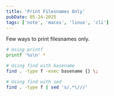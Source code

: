 ```yaml
---
title: 'Print Filesnames Only'
pubDate: 05-24-2025
tags: ['note', 'macos', 'linux', 'cli']
---
```


Few ways to print filesnames only.

```bash
# Using printf
printf '%s\n' *

# Using find with basename
find . -type f -exec basename {} \;

# Using find with sed
find . -type f | sed 's/.*\///'
```